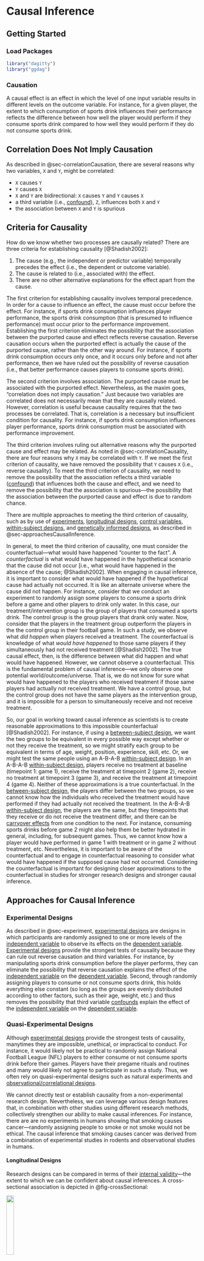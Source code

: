 # Causal Inference {#sec-causalInference}

## Getting Started {#sec-causalInferenceGettingStarted}

### Load Packages {#sec-causalInferenceLoadPackages}

```r
library("dagitty")
library("ggdag")
```

### Causation

A causal effect is an effect in which the level of one input variable results in different levels on the outcome variable.
For instance, for a given player, the extent to which consumption of sports drink influences their performance reflects the difference between how well the player would perform if they consume sports drink compared to how well they would perform if they do not consume sports drink.

## Correlation Does Not Imply Causation {#sec-correlationCausality}

As described in @sec-correlationCausation, there are several reasons why two variables, `X` and `Y`, might be correlated:

- `X` causes `Y`
- `Y` causes `X`
- `X` and `Y` are bidirectional: `X` causes `Y` and `Y` causes `X`
- a third variable (i.e., [confound](#sec-causalDiagramConfounding)), `Z`, influences both `X` and `Y`
- the association between `X` and `Y` is spurious

## Criteria for Causality {#sec-conditionsForCausality}

How do we know whether two processes are causally related?
There are three criteria for establishing causality [@Shadish2002]:

1. The cause (e.g., the independent or predictor variable) temporally precedes the effect (i.e., the dependent or outcome variable).
1. The cause is related to (i.e., associated with) the effect.
1. There are no other alternative explanations for the effect apart from the cause.

The first criterion for establishing causality involves temporal precedence.
In order for a cause to influence an effect, the cause must occur before the effect.
For instance, if sports drink consumption influences player performance, the sports drink consumption (that is presumed to influence performance) must occur prior to the performance improvement.
Establishing the first criterion eliminates the possibility that the association between the purported cause and effect reflects reverse causation.
Reverse causation occurs when the purported effect is actually the cause of the purported cause, rather than the other way around.
For instance, if sports drink consumption occurs only once, and it occurs only before and not after performance, then we have ruled out the possibility of reverse causation (i.e., that better performance causes players to consume sports drink).

The second criterion involves association.
The purported cause must be associated with the purported effect.
Nevertheless, as the maxim goes, "correlation does not imply causation."
Just because two variables are correlated does not necessarily mean that they are causally related.
However, correlation is useful because causality requires that the two processes be correlated.
That is, correlation is a necessary but insufficient condition for causality.
For instance, if sports drink consumption influences player performance, sports drink consumption must be associated with performance improvement.

The third criterion involves ruling out alternative reasons why the purported cause and effect may be related.
As noted in @sec-correlationCausality, there are four reasons why `X` may be correlated with `Y`.
If we meet the first criterion of causality, we have removed the possibility that `Y` causes `X` (i.e., reverse causality).
To meet the third criterion of causality, we need to remove the possibility that the association reflects a third variable ([confound](#sec-causalDiagramConfounding)) that influences both the cause and effect, and we need to remove the possibility that the association is spurious—the possibility that the association between the purported cause and effect is due to random chance.

There are multiple approaches to meeting the third criterion of causality, such as by use of [experiments](#sec-causalInferenceExperiment), [longitudinal designs](#sec-causalInferenceLongitudinal), [control variables](#sec-causalInferenceControlVariables), [within-subject designs](#sec-causalInferenceWithinSubject), and [genetically informed designs](#sec-causalInferenceGeneticallyInformed), as described in @sec-approachesCausalInference.

In general, to meet the third criterion of causality, one must consider the counterfactual—what would have happened "counter to the fact".
A *counterfactual* is what would have happened in the hypothetical scenario that the cause did not occur [i.e., what would have happened in the absence of the cause; @Shadish2002].
When engaging in causal inference, it is important to consider what would have happened if the hypothetical cause had actually not occurred.
It is like an alternate universe where the cause did not happen.
For instance, consider that we conduct an experiment to randomly assign some players to consume a sports drink before a game and other players to drink only water.
In this case, our treatment/intervention group is the group of players that consumed a sports drink.
The control group is the group players that drank only water.
Now, consider that the players in the treatment group outperform the players in the the control group in their football game.
In such a study, we observe what *did happen* when players received a treatment.
The counterfactual is knowledge of what *would have happened* to those same players if they simultaneously had not received treatment [@Shadish2002].
The true causal effect, then, is the difference between what did happen and what would have happened.
However, we cannot observe a counterfactual.
This is the fundamental problem of causal inference—we only observe one potential world/outcome/universe.
That is, we do not know for sure what would have happened to the players who received treatment if those same players had actually not received treatment.
We have a control group, but the control group does not have the same players as the intervention group, and it is impossible for a person to simultaneously receive and not receive treatment.

So, our goal in working toward causal inference as scientists is to create reasonable approximations to this impossible counterfactual [@Shadish2002].
For instance, if using a [between-subject design](#sec-betweenSubject), we want the two groups to be equivalent in every possible way except whether or not they receive the treatment, so we might stratify each group to be equivalent in terms of age, weight, position, experience, skill, etc.
Or, we might test the same people using an A-B-A-B [within-subject design](#sec-withinSubject).
In an A-B-A-B [within-subject design](#sec-withinSubject), players receive no treatment at baseline (timepoint 1: game 1), receive the treatment at timepoint 2 (game 2), receive no treatment at timepoint 3 (game 3), and receive the treatment at timepoint 4 (game 4).
Neither of these approximations is a true counterfactual.
In the [between-subject design](#sec-betweenSubject), the players differ between the two groups, so we cannot know how the individuals who received the treatment would have performed if they had actually not received the treatment.
In the A-B-A-B [within-subject design](#sec-withinSubject), the players are the same, but they timepoints that they receive or do not receive the treatment differ, and there can be [carryover effects](#sec-withinSubject) from one condition to the next.
For instance, consuming sports drinks before game 2 might also help them be better hydrated in general, including, for subsequent games.
Thus, we cannot know how a player would have performed in game 1 with treatment or in game 2 without treatment, etc.
Nevertheless, it is important to be aware of the counterfactual and to engage in counterfactual reasoning to consider what would have happened if the supposed cause had not occurred.
Considering the counterfactual is important for designing closer approximations to the counterfactual in studies for stronger research designs and stronger causal inference.

## Approaches for Causal Inference {#sec-approachesCausalInference}

### Experimental Designs {#sec-causalInferenceExperiment}

As described in @sec-experiment, [experimental designs](#sec-experiment) are designs in which participants are randomly assigned to one or more levels of the [independent variable](#sec-experiment) to observe its effects on the [dependent variable](#sec-experiment).
[Experimental designs](#sec-experiment) provide the strongest tests of causality because they can rule out reverse causation and third variables.
For instance, by manipulating sports drink consumption before the player performs, they can eliminate the possibility that reverse causation explains the effect of the [independent variable](#sec-experiment) on the [dependent variable](#sec-experiment).
Second, through randomly assigning players to consume or not consume sports drink, this holds everything else constant (so long as the groups are evenly distributed according to other factors, such as their age, weight, etc.) and thus removes the possibility that third variable [confounds](#sec-causalDiagramConfounding) explain the effect of the [independent variable](#sec-experiment) on the [dependent variable](#sec-experiment).

### Quasi-Experimental Designs {#sec-causalInferenceQuasiExperiment}

Although [experimental designs](#sec-causalInferenceExperiment) provide the strongest tests of causality, manytimes they are impossible, unethical, or impractical to conduct.
For instance, it would likely not be practical to randomly assign National Football League (NFL) players to either consume or not consume sports drink before their games.
Players have their pregame rituals and routines and many would likely not agree to participate in such a study.
Thus, we often rely on quasi-experimental designs such as natural experiments and [observational/correlational designs](#sec-correlationalStudy).

We cannot directly test or establish causality from a non-experimental research design.
Nevertheless, we can leverage various design features that, in combination with other studies using different research methods, collectively strengthen our ability to make causal inferences.
For instance, there are are no experiments in humans showing that smoking causes cancer—randomly assigning people to smoke or not smoke would not be ethical.
The causal inference that smoking causes cancer was derived from a combination of experimental studies in rodents and observational studies in humans.

#### Longitudinal Designs {#sec-causalInferenceLongitudinal}

Research designs can be compared in terms of their [internal validity](#sec-internalValidity)—the extent to which we can be confident about causal inferences.
A cross-sectional association is depicted in @fig-crossSectional:

::: {#fig-crossSectional}
![](images/Longitudinal-01.png){width=20% fig-alt="Cross-Sectional Association. T1 = Timepoint 1. From @Petersen2024a and @PetersenPrinciplesPsychAssessment."}

Cross-Sectional Association. T1 = Timepoint 1. From @Petersen2024a and @PetersenPrinciplesPsychAssessment.
:::

For instance, we might observe that sports drink consumptions is concurrently associated with better player performance.
Among [observational/correlational research designs](#sec-correlationalStudy), [cross-sectional designs](#sec-crossSectional) tend to have the weakest [internal validity](#sec-internalValidity).
For the reasons described in @sec-correlationCausality, if we observe a cross-sectional association between `X` (e.g., sports drink consumption) and `Y` (e.g., player performance), we have little confidence that `X` causes `Y`.
As a result, [longitudinal designs](#sec-longitudinal) can be valuable for more closely approximating causality if an [experimental designs](#sec-causalInferenceExperiment) is not possible.
Consider a lagged association that might be observed in a [longitudinal design](#sec-longitudinal), as in @fig-laggedAssociation, which is a slightly better approach than relying on cross-sectional associations:

::: {#fig-laggedAssociation}
![](images/Longitudinal-02.png){fig-alt="Lagged Association. T1 = Timepoint 1. T2 = Timepoint 2. From @Petersen2024a and @PetersenPrinciplesPsychAssessment."}

Lagged Association. T1 = Timepoint 1. T2 = Timepoint 2. From @Petersen2024a and @PetersenPrinciplesPsychAssessment.
:::

For instance, we might observe that sports drink performance *before* the game is associated with better player performance *during* the game.
A lagged association has somewhat better [internal validity](#sec-internalValidity) than a cross-sectional association because we have greater evidence of temporal precedence—that the influence of the predictor *precedes* the outcome because the predictor was assessed before the outcome and it shows a predictive association.
However, part of the association between the predictor with later levels of the outcome could be due to prior levels of the outcome that are stable across time.
That is, it could be that better player performance leads players to consume more sports drink and that player performance is relatively stable across time.
In such a case, it may be observed that sports drink consumption predicts later player performance even though player performance influences sports drink consumption, rather than the other way around
Thus, consider an even stronger alternative—a lagged association that controls for prior levels of the outcome, as in @fig-laggedAssociationControlPriorLevels:

::: {#fig-laggedAssociationControlPriorLevels}
![](images/Longitudinal-03.png){fig-alt="Lagged Association, Controlling for Prior Levels of the Outcome. T1 = Timepoint 1. T2 = Timepoint 2. From @Petersen2024a and @PetersenPrinciplesPsychAssessment."}

Lagged Association, Controlling for Prior Levels of the Outcome. T1 = Timepoint 1. T2 = Timepoint 2. From @Petersen2024a and @PetersenPrinciplesPsychAssessment.
:::

For instance, we might observe that sports drink performance *before* the game is associated with better player performance *during* the game, while controlling for prior player performance.
A lagged association controlling for prior levels of the outcome has better [internal validity](#sec-internalValidity) than a lagged association that does not control for prior levels of the outcome.
A lagged association that controls for prior levels further reduces the likelihood that the association owes to the reverse direction of effect, because earlier levels of the outcome are controlled.
However, consider an even stronger alternative—lagged associations that control for prior levels of the outcome and that simultaneously test each direction of effect, as depicted in @fig-crossLaggedPanelModel:

::: {#fig-crossLaggedPanelModel}
![](images/Longitudinal-04.png){fig-alt="Lagged Association, Controlling for Prior Levels of the Outcome, Simultaneously Testing Both Directions Of Effect. T1 = Timepoint 1. T2 = Timepoint 2. From @Petersen2024a and @PetersenPrinciplesPsychAssessment."}

Lagged Association, Controlling for Prior Levels of the Outcome, Simultaneously Testing Both Directions Of Effect. T1 = Timepoint 1. T2 = Timepoint 2. From @Petersen2024a and @PetersenPrinciplesPsychAssessment.
:::

Lagged associations that control for prior levels of the outcome and that simultaneously test each direction of effect provide the strongest [internal validity](#sec-internalValidity) among [observational/correlational designs](#sec-correlationalStudy).
Such a design can help better clarify which among the variables is the chicken and the egg—which variable is more likely to be the cause and which is more likely to be the effect.
If there are bidirectional effects, such a design can also help clarify the magnitude of each direction of effect.
For instance, we can simultaneously evaluate the extent to which sports drink predicts later player performance (while controlling for prior performance) and the reverse—player performance predicting later sports drink consumption (while contorlling for prior sports drink consumption).

#### Within-Subject Analyses {#sec-causalInferenceWithinSubject}

Another design feature of [longitudinal designs](#sec-causalInferenceLongitudinal) that can lead to greater [internal validity](#sec-internalValidity) is the use of within-subject analyses.
Between-subject analyses, might examine, for instanc, whether players who consume more sports drink perform better on average compared to players who consume less sports drink.
However, there are other between-person differences that could explain any observed between-subject associations between sports drink consumption and players performance.
Another approach could be to apply within-subject analyses.
For instance, you could examining whether, within the same individual, if a player consumes a sports drink, do they perform better compared to games in which they did not consume a sports drink.
When we control for prior levels of the outcome in the prediction, we are evaluating whether the predictor is associated with witin-person *change* in the outcome.
Predicting within-person change provides stronger evidence consistent with causality because it uses the individual as their own control and controls for many time-invariant [confounds](#sec-causalDiagramConfounding) (i.e., [confounds](#sec-causalDiagramConfounding) that do not change across time).
However, predicting within-person change does not, by itself, control for time-varying [confounds](#sec-causalDiagramConfounding).
So, it can also be useful to control for time-varying [confounds](#sec-causalDiagramConfounding), such as by use of [control variables](#sec-causalInferenceControlVariables).

#### Control Variables {#sec-causalInferenceControlVariables} 

One of the plausible alternatives to the inference that `X` causes `Y` is that there are third variable [confounds](#sec-causalDiagramConfounding) that influence both `X` and `Y`, thus explaining why `X` and `Y` are associated, as depicted in Figures [-@fig-correlationAndCausation3] and [-@fig-ZCausesXandY].
Thus, another approach that can help increase [internal validity](#sec-internalValidity) is to include plausible [confounds](#sec-causalDiagramConfounding) as control variables.
For instance, if a third variable such as education level might be a [confound](#sec-causalDiagramConfounding) that influences both sports drink consumption and player performance, you could control for a player's education level.

There are several ways to control for a variable:

1. randomization (when possible)
1. restriction
1. matching
1. covariate
1. stratification

One way to control for a variable—and what is typically considered the most rigorous control—when possible, is to randomize (which would make it an [experiment](#sec-causalInferenceExperiment)).
For example, you could randomly assign players to consume sports drink during a game versus water.
By randomly assigning players to each group, it is expected that, if the groups are large enough, the differences between the groups on all variables besides the [independent](#sec-experiment) and [dependent](#sec-experiment) variables will be approximately equal across both groups; thus, such an approach controls for both observed and unobserved [confounds](#sec-causalDiagramConfounding), and any difference in the [dependent variable](#sec-experiment) is thought to be attributable to the manipulation of the [independent variable](#sec-experiment).
However, sometimes a variable is not able to be manipulated for practical or ethical reasons.
For instance, if you wanted to control for education level when examining the association between sports drink consumption and performance, you cannot randomly assign players to have lower educational levels (though you could possibly provide an intervention to increase the education levels of a subset of players).
Thus, observational studies are also necessary.

However, in observational studies, the groups may differ on the [confounding factors](#sec-causalDiagramConfounding); people may choose the level of the they receive.
Thus, we need to attempt to control for the [confounds](#sec-causalDiagramConfounding); however, in an observational study, we can only potentially adjust for the observed [confounds](#sec-causalDiagramConfounding), unlike in an [experiment](#sec-causalInferenceExperiment) in which we can control for both observed and unobserved [confounds](#sec-causalDiagramConfounding).

A second way to control for a variable is restriction—e.g., you can select your sample so that it only includes portions/subgroups of a variable.
For example, you could recruit—as participants—only those players who are college graduates.

Matching means that you match people based on the control variable.
If some people consume sports drink whereas others do not, matching would mean finding—for every player included in the study who consumes sports drink—an equivalent player in terms of education who does not consume sports drink.

Another way to control for a variable is to include the variable as a [covariate](#sec-covariates) in the model.
Inclusion of a [covariate](#sec-covariates) attempts to control for the variable by examining the association between the [predictor variable](#sec-correlationalStudy) and the [outcome variable](#sec-correlationalStudy) while holding the [covariate](#sec-covariates) variables constant.
For example, if you want to control for a player's education level in examining the association between sports drink consumption and performance, you could statistically control for player education by including the player's education level as a [covariate](#sec-covariates) in predicting performance.
Such a model would examine whether, when accounting for education level, there is an association between sports drink consumption and player performance.

Another way to control for a variable is to stratify based on the variable—e.g., you can examine the association between the variables of interest within subgroups of the control variable.
For instance, taking the example of controlling for a player's education in examining the association between sports drink consumption and performance, you could examine the association between sports drink consumption and performance separately for various education levels: a) high school or lower, b) some college, c) college degree, d) graduate degree.

In each of these examples, you are controlling for player education for purposes of examining the effect of sports drink consumption on performance.
Failure to control for important third variables can lead to erroneous conclusions, as evidenced by the association depicted in @fig-simpsonParadox.
In the example, if we did not control for gender, we would infer that there is a positive association between dosage and recovery probability.
However, when we examine each men and women separately, we learn that the association between dosage and recovery probability is actually negative within each gender group.
Thus, in this case, failure to control for gender would lead to false inferences about the association between dosage and recovery probability.

::: {#fig-simpsonParadox}
![](images/simpsonParadox.png){width=200% fig-alt="Example Where Failing to Control for a Variable (In This Case, Gender) Would Lead to False Inferences. In this example, the association between dosage and recovery probability is positive at the population level, but the association is negative among men and women separately. (Figure reprinted from @Kievit2013, Figure 1, p. 2. Kievit, R., Frankenhuis, W., Waldorp, L., & Borsboom, D. (2013). Simpson's paradox in psychological science: A practical guide. *Frontiers in Psychology*, *4*(513). https://doi.org/10.3389/fpsyg.2013.00513)"}

Example Where Failing to Control for a Variable (In This Case, Gender) Would Lead to False Inferences. In this example, the association between dosage and recovery probability is positive at the population level, but the association is negative among men and women separately. (Figure reprinted from @Kievit2013, Figure 1, p. 2. Kievit, R., Frankenhuis, W., Waldorp, L., & Borsboom, D. (2013). Simpson's paradox in psychological science: A practical guide. *Frontiers in Psychology*, *4*(513). [https://doi.org/10.3389/fpsyg.2013.00513](https://doi.org/10.3389/fpsyg.2013.00513))
:::

However, it can be problematic to control for variables indiscriminantly [@Spector2010; @Wysocki2022].
The use of [causal diagrams](#sec-causalDiagrams) can inform which variables are important to be included as control variables, and—just as important—which variables not to include as control variables, as described in @sec-causalDiagrams.
Another approach that is sometimes used for matching, as a sample weight, or with stratification is the use of propensity scores.

#### Genetically Informed Designs {#sec-causalInferenceGeneticallyInformed}

Another approach to control for variables is to use genetically informed designs.
Genetically informed designs allow controlling for potential genetic effects in order to more closely approximate the contributions of various environmental effects.
Genetically informed designs exploit differing degrees of genetic relatedness among participants to capture the extent to which genetic factors may contribute to an outcome.
The average percent of DNA shared between people of varying relationships is provided in @tbl-geneticRelatednessRelativePairs (<https://isogg.org/wiki/Autosomal_DNA_statistics>; archived at <https://perma.cc/MK3D-DST8>):

| Relationship                       | Average Percent of Autosomal DNA Shared by Pairs of Relatives |
|:-----------------------------------|:--------------------------------------------------------------|
| Monozygotic ("identical") twins    | 100%                                                          |
| Dizygotic ("fraternal") twins      | 50%                                                           |
| Parent/child                       | 50%                                                           |
| Full siblings                      | 50%                                                           |
| Grandparent/grandchild             | 25%                                                           |
| Aunt-or-uncle/niece-or-nephew      | 25%                                                           |
| Half-siblings                      | 25%                                                           |
| First cousin                       | 12.5%                                                         |
| Great-grandparent/great-grandchild | 12.5%                                                         |

: Average Percent of Autosomal DNA Shared by Pairs of Relatives by Relationship Type. {#tbl-geneticRelatednessRelativePairs}

For instance, researchers may compare monozygotic twins versus dizygotic twins in some outcome—a so-called "twin study".
It is assumed that the trait/outcome is attributable to genetic factors to the extent that the monozygotic twins (who share 100% of their DNA) are more similar in the trait or outcome compared to the dizygotic twins (who share on average 50% of their DNA).
Alternatively, researchers could compare full siblings versus half-siblings, or they could compare full siblings versus first cousins.

Genetically informed designs are not as relevant for fantasy football analytics, but they are useful to present as one of various design features that researchers can draw upon to strengthen their ability to make causal inferences.

## Causal Diagrams {#sec-causalDiagrams}

### Overview {#sec-causalDiagramsOverview}

A key tool when describing a research question or hypothesis is to create a conceptual depiction of the hypothesized causal processes.
A causal diagram depicts the hypothesized causal processes that link two or more variables.
A common form of causal diagrams is the directed acyclic graph (DAG).
DAGs provide a helpful tool to communicate about causal questions and help identify how to avoid bias (i.e., overestimation) in associations between variables due to [confounding](#sec-causalDiagramConfounding) (i.e., common causes) [@Digitale2022].
For instance, from a DAG, it is possible to determine what variables it is important to control for (and how)—and just as importantly, what not to control for—in order to get unbiased estimates of the effect of one variable on another variable or of the association between two variables of interest.
To create DAGs, you can use the `R` package `dagitty` [@Textor2017] or the associated browser-based extension, DAGitty: <https://dagitty.net> (archived at <https://perma.cc/U9BY-VZE2>).
Examples of various causal diagrams that could explain why `X` is associated with `Y` are in Figures [-@fig-XCausesY], [-@fig-YCausesX] and [-@fig-ZCausesXandY].

```r
#| label: fig-XCausesY
#| fig-cap: "Causal Diagram (Directed Acyclic Graph) Depicting `X` Causing `Y`."
#| fig-alt: "Causal Diagram (Directed Acyclic Graph) Depicting `X` Causing `Y`."

XCausesY <- dagitty::dagitty("dag{
  X -> Y
}")

plot(dagitty::graphLayout(XCausesY))

dagitty::impliedConditionalIndependencies(XCausesY)
```

Here is an alternative way of specifying the same diagram (more similar to `lavaan` syntax):

```r
#| label: fig-XCausesY2
#| fig-cap: "Causal Diagram (Directed Acyclic Graph) Depicting `X` Causing `Y`."
#| fig-alt: "Causal Diagram (Directed Acyclic Graph) Depicting `X` Causing `Y`."

XCausesY_alt <- ggdag::dagify(
  Y ~ X
)

#plot(XCausesY_alt) # this creates the same plot as above
ggdag::ggdag(XCausesY_alt) + theme_dag_blank()
```

```r
#| label: fig-YCausesX
#| fig-cap: "Causal Diagram (Directed Acyclic Graph) Depicting Reverse Causation: `Y` Causing `X`."
#| fig-alt: "Causal Diagram (Directed Acyclic Graph) Depicting Reverse Causation: `Y` Causing `X`."

YCausesX <- dagitty::dagitty("dag{
  Y -> X
}")

plot(dagitty::graphLayout(YCausesX))

dagitty::impliedConditionalIndependencies(YCausesX)
```

Here is an alternative way of specifying the same diagram (more similar to `lavaan` syntax):

```r
#| label: fig-YCausesX2
#| fig-cap: "Causal Diagram (Directed Acyclic Graph) Depicting Reverse Causation: `Y` Causing `X`."
#| fig-alt: "Causal Diagram (Directed Acyclic Graph) Depicting Reverse Causation: `Y` Causing `X`."

YCausesX_alt <- ggdag::dagify(
  X ~ Y
)

#plot(YCausesX_alt) # this creates the same plot as above
ggdag::ggdag(YCausesX_alt) + theme_dag_blank()
```

```r
#| label: fig-ZCausesXandY
#| fig-cap: "Causal Diagram (Directed Acyclic Graph) Depicting a Third Variable Confound, `Z`, Causing `X` and `Y`, Thus Explaining Why `X` and `Y` are associated."
#| fig-alt: "Causal Diagram (Directed Acyclic Graph) Depicting a Third Variable Confound, `Z`, Causing `X` and `Y`, Thus Explaining Why `X` and `Y` are associated."

ZCausesXandY <- dagitty::dagitty("dag{
  Z -> Y
  Z -> X
  X <-> Y
}")

plot(dagitty::graphLayout(ZCausesXandY))
```

Here is an alternative way of specifying the same diagram (more similar to `lavaan` syntax):

```r
#| label: fig-ZCausesXandY2
#| fig-cap: "Causal Diagram (Directed Acyclic Graph) Depicting a Third Variable Confound, `Z`, Causing `X` and `Y`, Thus Explaining Why `X` and `Y` are associated."
#| fig-alt: "Causal Diagram (Directed Acyclic Graph) Depicting a Third Variable Confound, `Z`, Causing `X` and `Y`, Thus Explaining Why `X` and `Y` are associated."

ZCausesXandY_alt <- ggdag::dagify(
  X ~ Z,
  Y ~ Z,
  X ~~ Y
)

#plot(ZCausesXandY_alt) # this creates the same plot as above
ggdag::ggdag(ZCausesXandY_alt) + theme_dag_blank()
```

Consider another example in @fig-dag:

```r
#| label: fig-dag
#| fig-cap: "Causal Diagram (Directed Acyclic Graph)."
#| fig-alt: "Causal Diagram (Directed Acyclic Graph)."

mediationDag <- dagitty::dagitty("dag{
  X -> M1
  X -> M2
  M1 -> Y
  M2 -> Y
  M1 <-> M2
}")

plot(dagitty::graphLayout(mediationDag))
```

```r
dagitty::impliedConditionalIndependencies(mediationDag)

dagitty::adjustmentSets(
  mediationDag, 
  exposure = "M1",
  outcome = "Y",
  effect = "total")
```

In this example, `X` influences `Y` via `M1` and `M2` (i.e., multiple mediators), and `M1` is also associated with `M2`.
The `dagitty::impliedConditionalIndependencies()` function identifies variables in the causal diagram that are conditionally independent (i.e., uncorrelated) after controlling for other variables in the model.
For this causal diagram, `X` is conditionally independent with `Y` because `X` is independent with `Y` when controlling for `M1` and `M2`.

The `dagitty::adjustmentSets()` function identifies variables that would be necessary to control for in order to identify an unbiased estimate of the association (whether the total effect, i.e., `effect = "total"`; or the direct effect, i.e., `effect = "direct"`) between two variables (`exposure` and `outcome`).
In this case, to identify the unbiased association between `M1` and `Y`, it is important to control for `M2.`

Here is an alternative way of specifying the same diagram (more similar to `lavaan` syntax):

```r
#| label: fig-dag2
#| fig-cap: "Causal Diagram (Directed Acyclic Graph)."
#| fig-alt: "Causal Diagram (Directed Acyclic Graph)."

mediationDag_alt <- ggdag::dagify(
  M1 ~ X,
  M2 ~ X,
  Y ~ M1,
  Y ~ M2,
  M1 ~~ M2
)

#plot(mediationDag_alt) # this creates the same plot as above
ggdag::ggdag(mediationDag_alt) + theme_dag_blank()
```

### Confounding {#sec-causalDiagramConfounding}

Confounding occurs when two variables—that are both caused by another variable(s)—have a spurious or noncausal association [@DOnofrio2020].
That is, two variables share a common cause, and the common cause leads the variables to be associated even though they are not causally related.
The common cause—i.e., the variable that influences the two variables—is known as a confound (or confounder).
An example of confounding is depicted in @fig-counfounding:

```r
#| label: fig-counfounding
#| fig-cap: "Causal Diagram (Directed Acyclic Graph) Example of Confounding."
#| fig-alt: "Causal Diagram (Directed Acyclic Graph) Example of Confounding."

confounding <- ggdag::confounder_triangle(
  x = "Player Endurance",
  y = "Field Goals Made",
  z = "Stadium Altitude") 

confounding %>%
  ggdag(
    text = FALSE,
    use_labels = "label") + 
  theme_dag_blank()
```

```r
dagitty::impliedConditionalIndependencies(confounding)
```

The output indicates that player endurance (`X`) and field goals made (`Y`) are conditionally independent when accounting for stadium altitude (`Z`).
*Conditional independence* refers to two variables being unassociated when controlling for other variables.

```r
dagitty::adjustmentSets(
  confounding, 
  exposure = "x",
  outcome = "y",
  effect = "total")
```

The output indicates that, to obtain an unbiased estimate of the causal association between two variables, it is necessary to control for any confounding [@Lederer2019].
That is, to obtain an unbiased estimate of the causal association between player endurance (`X`) and field goals made (`Y`), it is necessary to control for stadium altitude (`Z`).

### Mediation {#sec-causalDiagramMediation}

Mediation can be divided into two types: [full](#sec-causalDiagramMediationFull) and [partial](#sec-causalDiagramMediationPartial).
In [full mediation](#sec-causalDiagramMediationFull), the mediator(s) fully account for the effect of the predictor variable on the outcome variable.
In [partial mediation](#sec-causalDiagramMediationPartial), the mediator(s) partially but do not fully account for the effect of the [predictor variable](#sec-correlationalStudy) on the [outcome variable](#sec-correlationalStudy).

#### Full Mediation {#sec-causalDiagramMediationFull}

An example of full mediation is depicted in @fig-fullMediation:

```r
#| label: fig-fullMediation
#| fig-cap: "Causal Diagram (Directed Acyclic Graph) Example of Full Mediation."
#| fig-alt: "Causal Diagram (Directed Acyclic Graph) Example of Full Mediation."

full_mediation <- ggdag::mediation_triangle(
  x = "Coaching Quality",
  y = "Fantasy Points",
  m = "Player Preparation")

full_mediation %>%
  ggdag(
    text = FALSE,
    use_labels = "label") + 
  theme_dag_blank()
```

```r
dagitty::impliedConditionalIndependencies(full_mediation)
```

In full mediation, `X` and `Y` are conditionally independent when accounting for the mediator (`Z`).
In this case, coaching quality (`X`) and fantasy points (`Y`) are conditionally independent when accounting for player preparation (`M`).
In other words, in this example, player preparation is the mechanism that fully (i.e., 100%) accounts for the effect of coaching quality on players' fantasy points.

```r
dagitty::adjustmentSets(
  full_mediation, 
  exposure = "x",
  outcome = "y",
  effect = "direct")
```

The output indicates that, to obtain an unbiased estimate of the *direct* causal association between coaching quality (`X`) and fantasy points (`Y`) (i.e., the effect that is *not* mediated through intermediate processes), it is necessary to control for player preparation (`M`).

```r
dagitty::adjustmentSets(
  full_mediation, 
  exposure = "x",
  outcome = "y",
  effect = "total")
```

However, to obtain an unbiased estimate of the *total* causal association between coaching quality (`X`) and fantasy points (`Y`) (i.e., including the portion of the effect that is mediated through intermediate processes), it is important *not* to control for player preparation (`M`).
When the goal is to understand the (total) causal effect of coaching quality (`X`) and fantasy points (`Y`), controlling for the mediator (player preparation; `M`) would be inappropriate because doing so would remove the causal effect, thus artificially reducing the estimate of the association between coaching quality (`X`) and fantasy points (`Y`) [@Lederer2019].

#### Partial Mediation {#sec-causalDiagramMediationPartial}

An example of partial mediation is depicted in @fig-partialMediation:

```r
#| label: fig-partialMediation
#| fig-cap: "Causal Diagram (Directed Acyclic Graph) Example of Partial Mediation."
#| fig-alt: "Causal Diagram (Directed Acyclic Graph) Example of Partial Mediation."

partial_mediation <- ggdag::mediation_triangle(
  x = "Coaching Quality",
  y = "Fantasy Points",
  m = "Player Preparation",
  x_y_associated = TRUE)

partial_mediation %>%
  ggdag(
    text = FALSE,
    use_labels = "label") + 
  theme_dag_blank()
```

```r
dagitty::impliedConditionalIndependencies(partial_mediation)
```

In partial mediation, `X` and `Y` are *not* conditionally independent when accounting for the mediator (`Z`).
In this case, coaching quality (`X`) and fantasy points (`Y`) are still associated when accounting for player preparation (`M`).
In other words, in this example, player preparation is a mechanism that partially but does not fully account for the effect of coaching quality on players' fantasy points.
That is, there are likely other mechanisms, in addition to player preparation, that collectively account for the effect of coaching quality on fantasy points.
For instance, coaching quality could also influence player fantasy points through better play-calling.

```r
dagitty::adjustmentSets(
  partial_mediation, 
  exposure = "x",
  outcome = "y",
  effect = "direct")
```

As with [full mediation](#sec-causalDiagramMediationPartial), the output indicates that, to obtain an unbiased estimate of the *direct* causal association between coaching quality (`X`) and fantasy points (`Y`) (i.e., the effect that is *not* mediated through intermediate processes), it is necessary to control for player preparation (`M`).

```r
dagitty::adjustmentSets(
  partial_mediation, 
  exposure = "x",
  outcome = "y",
  effect = "total")
```

However, as with [full mediation](#sec-causalDiagramMediationPartial), to obtain an unbiased estimate of the *total* causal association between coaching quality (`X`) and fantasy points (`Y`) (i.e., including the portion of the effect that is mediated through intermediate processes), it is important *not* to control for player preparation (`M`).
When the goal is to understand the (total) causal effect of coaching quality (`X`) and fantasy points (`Y`), controlling for a mediator (player preparation; `M`) would be inappropriate because doing so would remove the causal effect, thus artificially reducing the estimate of the association between coaching quality (`X`) and fantasy points (`Y`) [@Lederer2019].

### Ancestors and Descendants {#sec-ancestorsDescendants}

In a causal model, an *ancestor* is a variable that influences another variable, either directly or indirectly via another variable [@Rohrer2018].
A *descendant* is a variable that is influenced by another variable [@Rohrer2018].
In general, one should not control for descendants of the outcome variable, because doing so could eliminate the apparent effect of a legitimate cause on the outcome variable [@Digitale2022].
Moreover, as described above, when trying to understand the total causal effect of a predictor variable on an outcome variable, one should not control for descendants of the predictor variable that are also antecedents of the outcome variable (i.e., mediators of the effect of the predictor variable on the outcome variable) [@Digitale2022].

Consider the example in @fig-dagDescendant:

```r
#| label: fig-dagDescendant
#| fig-cap: "Causal Diagram (Directed Acyclic Graph) Example of Ancestor (Mediation) and Descendant of Y."
#| fig-alt: "Causal Diagram (Directed Acyclic Graph) Example of Ancestor (Mediation) and Descendant of Y."

descendentDag <- dagitty::dagitty("dag{
  X -> M
  M -> Y
  X -> Y
  Y -> Z
}")

#plot(dagitty::graphLayout(descendentDag))
ggdag::ggdag(descendentDag) + theme_dag_blank()
```

```r
dagitty::impliedConditionalIndependencies(descendentDag)
```

In this example, `X` and `M` are conditionally independent with `Z` when accounting for the mediator (`Y`).

```r
dagitty::adjustmentSets(
  descendentDag, 
  exposure = "X",
  outcome = "Y",
  effect = "direct")

dagitty::adjustmentSets(
  descendentDag, 
  exposure = "X",
  outcome = "Y",
  effect = "total")
```

As indicated above, one should not control for the descendant of the outcome variable; thus, one should not control for `Z` when examining the association between `X` or `M` and `Y`.

### Collider Bias {#sec-colliderBias}

*Collision* occurs when two variables influence a third variable, the collider [@DOnofrio2020].
That is, a collider is a variable that is caused by two other variables (i.e., a common effect).
An example collision is depicted in Figures [-@fig-colliderBias1] and [-@fig-colliderBias2]:

```r
#| label: fig-colliderBias1
#| fig-cap: "Causal Diagram (Directed Acyclic Graph) Example of a Collision with a Collider (Injury Status)."
#| fig-alt: "Causal Diagram (Directed Acyclic Graph) Example of a Collision with a Collider (Injury Status)."

colliderBias1 <- ggdag::collider_triangle(
  x = "Diet",
  y = "Coaching Strategy",
  m = "Injury Status")

colliderBias1 %>% 
  ggdag(
    text = FALSE,
    use_labels = "label") + 
  theme_dag_blank()
```

```r
dagitty::impliedConditionalIndependencies(colliderBias1)
```

In this example collision, diet (`X`) and coaching strategy (`Y`) are independent.

```r
dagitty::adjustmentSets(
  colliderBias1, 
  exposure = "x",
  outcome = "y",
  effect = "total")
```

As the output indicates, we should not control for the collider when examining the association between the two causes of the collider.
That is, we should not control for injury status (`M`) when examining the association between diet (`X`) and coaching strategy.
Controlling for the collider leads to confounding and can artificially induce an association between the two causes of the collider despite no causal association between them [@Lederer2019].
Obtaining a distorted or artificial association between two variables due to inappropriately controlling for a collider is known as *collider bias*.

Consider another example:

```r
#| label: fig-colliderBias2
#| fig-cap: "Causal Diagram (Directed Acyclic Graph) Example of Collider Bias."
#| fig-alt: "Causal Diagram (Directed Acyclic Graph) Example of Collider Bias."

colliderBias2 <- ggdag::collider_triangle(
  x = "Coaching Quality",
  y = "Player Preparation",
  m = "Fantasy Points",
  x_y_associated = TRUE)

colliderBias2 %>% 
  ggdag(
    text = FALSE,
    use_labels = "label") + 
  theme_dag_blank()
```

```r
dagitty::impliedConditionalIndependencies(colliderBias2)
```

In this example of collider bias, there are no conditional independencies.

```r
dagitty::adjustmentSets(
  colliderBias2, 
  exposure = "x",
  outcome = "y",
  effect = "total")
```

Again, it would be important not to control for the collider, fantasy points (`M`), when examining the association between coaching quality (`X`) and player preparation (`Y`).
In this case, controlling for the collider would remove some of the causal effect of coaching quality on player preparation and could lead to an artificially smaller estimate of the causal effect between coaching quality and player preparation.

#### M-Bias {#sec-causalDiagramMBias}

[Collider bias](#sec-colliderBias) may also occur when neither variable of interest is a direct cause of the [collider](#sec-colliderBias) [@Lederer2019].
M-bias is a form of [collider bias](#sec-colliderBias) that occurs when two variables that are not causally related, `A` and `B`, both influence a [collider](#sec-colliderBias), `M`, and each (`A` and `B`) also influences a separate variable—e.g., `A` influences `X` and `B` influences `Y`.
M-bias is so-named from the M-shape of the DAG.
An example of M-bias is depicted in @fig-mBias:

```r
#| label: fig-mBias
#| fig-cap: "Causal Diagram (Directed Acyclic Graph) Example of M-Bias."
#| fig-alt: "Causal Diagram (Directed Acyclic Graph) Example of M-Bias."

mBias <- ggdag::m_bias(
  x = "Number of Media Articles About the Team",
  y = "Fantasy Points",
  a = "Team Record",
  b = "Coaching Quality",
  m = "Fan Attendance at Game")

mBias %>% 
  ggdag(
    text = FALSE,
    use_labels = "label") + 
  theme_dag_blank()
```

In this example, fan attendance is the [collider](#sec-colliderBias) that is influenced separately by the team record and the coaching quality.
This is a fictitious example for purposes of demonstration; in reality, coaching quality influences the team's record.

```r
dagitty::impliedConditionalIndependencies(mBias)
```

As the output indicates, there are several conditional independencies.

```r
dagitty::adjustmentSets(
  mBias, 
  exposure = "x",
  outcome = "y",
  effect = "total")
```

It is important not to control for the [collider](#sec-colliderBias) (fan attendance).
If you control for the [collider](#sec-colliderBias), you can induce an artificial association between team record and coaching quality.
Moreover, because doing so induces an artificial association between team record and coaching quality, it can also induce an artificial association between the effects of team record and coaching quality: number of media articles about the team and fantasy points, respectively.
That is, controlling for the [collider](#sec-colliderBias) can lead to an artificial association between `X` and `Y` that does not reflect a causal process.

#### Butterfly Bias {#sec-butterflyBias}

Butterfly bias occurs when both [confounding](#sec-causalDiagramConfounding) and [M-bias](#sec-causalDiagramMBias) are present.
Butterfly bias (aka bow-tie bias) is so-named from the butterfly shape of the DAG.
In butterfly bias, the following criteria are met:

- Two variables (`A` and `B`) influence a [collider](#sec-colliderBias) (`M`).
- The [collider](#sec-colliderBias) influences two variables, `X` and `Y`.
- `A` also influences `X`.
- `B` also influences `Y`.
- `A` and `B` are not causally related.
- `X` and `Y` are not causally related.

Or, more succinctly:

- `A` influences `M` and `X`.
- `B` influences `M` and `Y`.
- `M` influences `X` and `Y`.

In butterfly bias, the [collider](#sec-colliderBias) (`M`) is also a [confound](#sec-causalDiagramConfounding).
That is, a variable is both influenced by two variables and influences two variables.
An example of butterfly bias is depicted in @fig-butterflyBias:

```r
#| label: fig-butterflyBias
#| fig-cap: "Causal Diagram (Directed Acyclic Graph) Example of Butterfly Bias."
#| fig-alt: "Causal Diagram (Directed Acyclic Graph) Example of Butterfly Bias."

butterflyBias <- ggdag::butterfly_bias(
  x = "Off-field Behavior",
  y = "Fantasy Points",
  a = "Diet",
  b = "Coaching Quality",
  m = "Mental Health")

butterflyBias %>% 
  ggdag(
    text = FALSE,
    use_labels = "label") + 
  theme_dag_blank()
```

In this case, players' mental health is a [collider](#sec-colliderBias) of their diet and the quality of the coaching they receive.
In addition, players' mental health is a [confound](#sec-causalDiagramConfounding) of their off-field behavior and fantasy points.

```r
dagitty::impliedConditionalIndependencies(butterflyBias)
```

As the output indicates, there are several conditional independencies.

```r
dagitty::adjustmentSets(
  butterflyBias, 
  exposure = "x",
  outcome = "y",
  effect = "total")
```

When dealing with a [collider](#sec-colliderBias) that is also a [confound](#sec-causalDiagramConfounding), controlling for either set, `B` and `M` or `A` and `M`, will provide an unbiased estimate of the association between `X` and `Y`.
In this case, controlling for either a) coaching quality and mental health or b) diet and mental health—but not both sets—will yield an unbiased estimate of the association between off-field behavior and fantasy points.

### Selection Bias {#sec-causalDiagramSelectionBias}

Selection bias occurs when the selection of participants or their inclusion in analyses depends on the variables being studied (or on their [colliders](#sec-colliderBias)).
For instance, if you are conducting a study on the extent to which sports drink consumption influences fantasy points, there would be selection bias if players are less likely to participate in the study if they score fewer fantasy points.

Now, consider a study in which you conduct a randomized controlled trial (RCT; i.e., an [experiment](#sec-experiment)) to evaluate the effect of a new medication on player performance.
You randomly assign some players to take the medication and other players to take a placebo.
Assume the new medication has side effects and leads many of the players who take it to drop out of the study.
This is an example of attrition bias (i.e., systematic attrition).
If you were to exclude these individuals from your analysis, it may make it appear that the medication led to better performance, because the players who experienced the side effect (and worse performance) dropped out of the study.
Hence, conducting an analysis that excludes these players from the analysis would involve selection bias.

## Conclusion {#sec-causalInferenceConclusion}

There are three criteria for establishing causality: 1) the cause precedes the effect.
2) The cause is related to the effect.
3) There are no other alternative explanations for the effect apart from the cause.
In general, it is important to be aware of the counterfactual and to consider what would have happened if the supposed cause had not occurred.
Various experimental and quasi-experimental designs and approaches can be leveraged to more closely approximate causal inferences.
[Longitudinal designs](#sec-causalInferenceLongitudinal), [within-subject analyses](#sec-causalInferenceWithinSubject), [inclusion of control variables](#sec-causalInferenceControlVariables), and [genetically informed designs](#sec-causalInferenceGeneticallyInformed) are all quasi-experimental designs that afford the researcher greater control over some possible third variable [confounds](#sec-causalDiagramConfounding).
Causal diagrams can be a useful tool for identifying the proper variables to control for (and those not to control for).
When [confounding](#sec-causalDiagramConfounding) exists, it is important to control for the [confound(s)](#sec-causalDiagramConfounding).
It is important not to control for mediators when interested in the total effect of the [predictor variable](#sec-correlationalStudy) on the [outcome variable](#sec-correlationalStudy).
In addition, it is important not to control for [descendants](#sec-ancestorsDescendants) of the [outcome variable](#sec-correlationalStudy).
When there is a [collision](#sec-colliderBias), it is important not to control for the [collider](#sec-colliderBias) (unless the [collider](#sec-colliderBias) is also a [confound](#sec-causalDiagramConfounding)).

::: {.content-visible when-format="html"}

## Session Info {#sec-causalInferenceSessionInfo}

```r
sessionInfo()
```

:::
